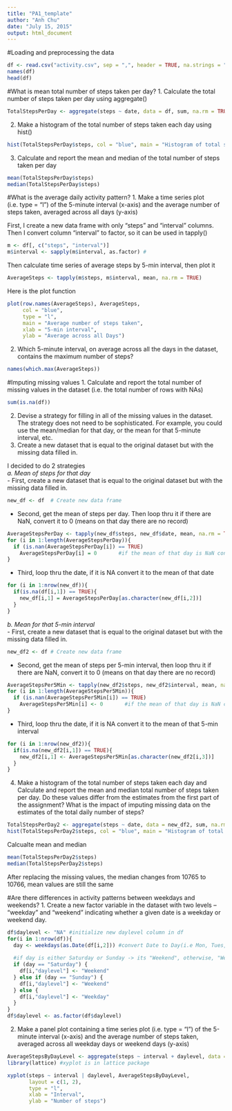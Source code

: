 ```yaml
---
title: "PA1_template"
author: "Anh Chu"
date: "July 15, 2015"
output: html_document
---
```


#Loading and preprocessing the data
```r
df <- read.csv("activity.csv", sep = ",", header = TRUE, na.strings = "NA")
names(df)
head(df)
```

#What is mean total number of steps taken per day?
1. Calculate the total number of steps taken per day using aggregate()
```r
TotalStepsPerDay <- aggregate(steps ~ date, data = df, sum, na.rm = TRUE)
```
2. Make a histogram of the total number of steps taken each day using hist()
```r
hist(TotalStepsPerDay$steps, col = "blue", main = "Histogram of total steps per day", xlab = "Day")
```

3. Calculate and report the mean and median of the total number of steps taken per day
```r
mean(TotalStepsPerDay$steps)
median(TotalStepsPerDay$steps)
```

#What is the average daily activity pattern?
1. Make a time series plot (i.e. type = "l") of the 5-minute interval (x-axis) and the average number of steps taken, averaged across all days (y-axis) 

First, I create a new data frame with only "steps" and "interval" columns. Then I convert column "interval" to factor, so it can be used in tapply()
```r
m <- df[, c("steps", "interval")]
m$interval <- sapply(m$interval, as.factor) #
```

Then calculate time series of average steps by 5-min interval, then plot it
```r
AverageSteps <- tapply(m$steps, m$interval, mean, na.rm = TRUE)
```
Here is the plot function
```r
plot(row.names(AverageSteps), AverageSteps, 
     col = "blue", 
     type = "l", 
     main = "Average number of steps taken", 
     xlab = "5-min interval", 
     ylab = "Average across all Days")
```

2. Which 5-minute interval, on average across all the days in the dataset, contains the maximum number of steps?
```r
names(which.max(AverageSteps))
```

#Imputing missing values
1. Calculate and report the total number of missing values in the dataset (i.e. the total number of rows with NAs)
```r
sum(is.na(df))
```
2. Devise a strategy for filling in all of the missing values in the dataset. The strategy does not need to be sophisticated. For example, you could use the mean/median for that day, or the mean for that 5-minute interval, etc.
3. Create a new dataset that is equal to the original dataset but with the missing data filled in.

I decided to do 2 strategies  
*a. Mean of steps for that day*  
- First, create a new dataset that is equal to the original dataset but with the missing data filled in.
```r
new_df <- df  # Create new data frame
```
- Second, get the mean of steps per day. Then loop thru it if there are NaN, convert it to 0 (means on that day there are no record)
```r
AverageStepsPerDay <- tapply(new_df$steps, new_df$date, mean, na.rm = TRUE)
for (i in 1:length(AverageStepsPerDay)){
  if (is.nan(AverageStepsPerDay[i]) == TRUE)
    AverageStepsPerDay[i] = 0       #if the mean of that day is NaN convert it to 0  
}
```
- Third, loop thru the date, if it is NA convert it to the mean of that date
```r
for (i in 1:nrow(new_df)){
  if(is.na(df[i,1]) == TRUE){
    new_df[i,1] = AverageStepsPerDay[as.character(new_df[i,2])]
  }
}
```
*b. Mean for that 5-min interval*  
- First, create a new dataset that is equal to the original dataset but with the missing data filled in.
```r
new_df2 <- df # Create new data frame
```
- Second, get the mean of steps per 5-min interval, then loop thru it if there are NaN, convert it to 0 (means on that day there are no record)
```r
AverageStepsPer5Min <- tapply(new_df2$steps, new_df2$interval, mean, na.rm = TRUE)
for (i in 1:length(AverageStepsPer5Min)){
  if (is.nan(AverageStepsPer5Min[i]) == TRUE)
    AverageStepsPer5Min[i] <- 0       #if the mean of that day is NaN convert it to 0  
}
```
- Third, loop thru the date, if it is NA convert it to the mean of that 5-min interval
```r
for (i in 1:nrow(new_df2)){
  if(is.na(new_df2[i,1]) == TRUE){
    new_df2[i,1] <- AverageStepsPer5Min[as.character(new_df2[i,3])]
  }
}
```

4. Make a histogram of the total number of steps taken each day and Calculate and report the mean and median total number of steps taken per day. Do these values differ from the estimates from the first part of the assignment? What is the impact of imputing missing data on the estimates of the total daily number of steps?

```r
TotalStepsPerDay2 <- aggregate(steps ~ date, data = new_df2, sum, na.rm = TRUE)
hist(TotalStepsPerDay2$steps, col = "blue", main = "Histogram of total steps per day", xlab = "Day")
```
Calcualte mean and median
```r
mean(TotalStepsPerDay2$steps)
median(TotalStepsPerDay2$steps)
```
After replacing the missing values, the median changes from 10765 to 10766, mean values are still the same  

#Are there differences in activity patterns between weekdays and weekends?
1. Create a new factor variable in the dataset with two levels -- "weekday" and "weekend" indicating whether a given date is a weekday or weekend day.
```r
df$daylevel <- "NA" #initialize new daylevel column in df
for(i in 1:nrow(df)){
  day <- weekdays(as.Date(df[i,2])) #convert Date to Day(i.e Mon, Tues, etc.)
  
  #if day is either Saturday or Sunday -> its "Weekend", otherwise, "Weekday"
  if (day == "Saturday") {
    df[i,"daylevel"] <- "Weekend"
  } else if (day == "Sunday") {
    df[i,"daylevel"] <- "Weekend"
  } else {
    df[i,"daylevel"] <- "Weekday"
  }
}
df$daylevel <- as.factor(df$daylevel)
```
2. Make a panel plot containing a time series plot (i.e. type = "l") of the 5-minute interval (x-axis) and the average number of steps taken, averaged across all weekday days or weekend days (y-axis)
```r
AverageStepsByDayLevel <- aggregate(steps ~ interval + daylevel, data = df, mean)
library(lattice) #xyplot is in lattice package
```
```r
xyplot(steps ~ interval | daylevel, AverageStepsByDayLevel, 
       layout = c(1, 2), 
       type = "l", 
       xlab = "Interval", 
       ylab = "Number of steps")
```
